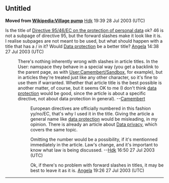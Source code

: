 <article id="280527" title=Talk:Data Protection Directive>
	<talkpage id="280527" title="Talk:Data Protection Directive">
{{WikiProject European Union | class = Start | importance = Mid}}
{{WikiProject Mass surveillance|class=Start|importance=Mid}}


==Untitled==
'''Moved from [[Wikipedia:Village pump]]''' [[User:Hdk|Hdk]] 19:39 28 Jul 2003 (UTC)

Is the title of [[Directive 95/46/EC on the protection of personal data]] ok? 46 is not a subpage of directive 95, but the forward slashes make it look like it is. I realise subpages are not meant to be used, but what should happen with a title that has a / in it? Would [[Data protection]] be a better title? [[User:Angela|Angela]] 14:38 27 Jul 2003 (UTC)

:There's nothing inherently wrong with slashes in article titles. In the User: namspace they behave in a special way (you get a backlink to the parent page, as with [[User:Camembert/Sandbox]], for example), but in articles they're treated just like any other character, so it's fine to use them if warranted. Whether that article title is the best possible is another matter, of course, but it seems OK to me (I don't think [[data protection]] would be good, since the article is about a specific directive, not about data protection in general). --[[User:Camembert|Camembert]]


::European directives are officially numbered in this fashion yy/no/EC, that's why I used it in the title. Giving the article a general name like [[data protection]] would be misleading, in my opinion.  There is already an article about [[Data privacy]], which covers the same topic.

::Omitting the number would be a possibility, if it's mentionned immediately in the article.  Law's change, and it's important to know what law is being discussed.  --[[User:Hdk|Hdk]] 16:50 27 Jul 2003 (UTC)

:::Ok, if there's no problem with forward slashes in titles, it may be best to leave it as it is. [[User:Angela|Angela]] 19:26 27 Jul 2003 (UTC)
----
	</talkpage>
</article>